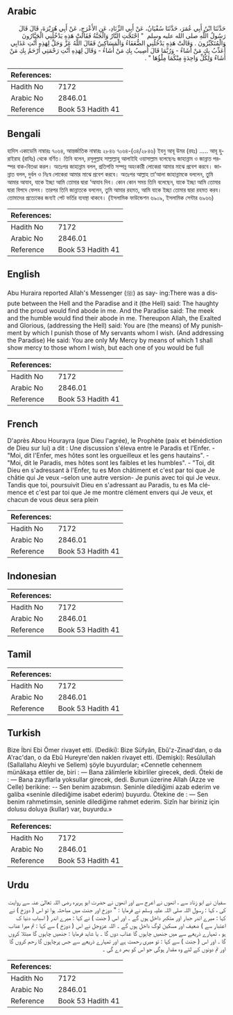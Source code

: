 ## Arabic


<div dir="rtl" lang="ar" style={{fontSize:'larger',backgroundColor:'#f8f9fa',padding:20}}>
حَدَّثَنَا ابْنُ أَبِي عُمَرَ، حَدَّثَنَا سُفْيَانُ، عَنْ أَبِي الزِّنَادِ، عَنِ الأَعْرَجِ، عَنْ أَبِي هُرَيْرَةَ، قَالَ قَالَ رَسُولُ اللَّهِ صلى الله عليه وسلم ‏ "‏ احْتَجَّتِ النَّارُ وَالْجَنَّةُ فَقَالَتْ هَذِهِ يَدْخُلُنِي الْجَبَّارُونَ وَالْمُتَكَبِّرُونَ ‏.‏ وَقَالَتْ هَذِهِ يَدْخُلُنِي الضُّعَفَاءُ وَالْمَسَاكِينُ فَقَالَ اللَّهُ عَزَّ وَجَلَّ لِهَذِهِ أَنْتِ عَذَابِي أُعَذِّبُ بِكِ مَنْ أَشَاءُ - وَرُبَّمَا قَالَ أُصِيبُ بِكِ مَنْ أَشَاءُ - وَقَالَ لِهَذِهِ أَنْتِ رَحْمَتِي أَرْحَمُ بِكِ مَنْ أَشَاءُ وَلِكُلِّ وَاحِدَةٍ مِنْكُمَا مِلْؤُهَا ‏"‏ ‏.‏
</div>
<div style={{backgroundColor:'#f8f9fa',padding:20, marginBottom: 10}}><table> <thead> <tr> <th>References:</th> <th></th> </tr> </thead> <tbody><tr><td>Hadith No</td><td>7172</td></tr><tr><td>Arabic No</td><td>2846.01</td></tr><tr><td>Reference</td><td>Book 53 Hadith 41</td></tr></tbody></table></div>

## Bengali


<div dir="ltr" lang="bn" style={{fontSize:'larger',backgroundColor:'#f8f9fa',padding:20}}>
হাদিস একাডেমি নাম্বারঃ ৭০৬৪, আন্তর্জাতিক নাম্বারঃ ২৮৪৬ ৭০৬৪-(৩৪/২৮৪৬) ইবনু আবূ উমর (রহঃ) ..... আবূ হুরাইরাহ (রাযিঃ) থেকে বর্ণিত। তিনি বলেন, রসূলুল্লাহ সাল্লাল্লাহু আলাইহি ওয়াসাল্লাম বলেছেনঃ জাহান্নাম ও জান্নাত পরস্পর বাক-বিতণ্ডা করল। অতঃপর জাহান্নাম বলল, প্রতিপত্তি সম্পন্ন অহংকারী লোকেরা আমার মাঝে প্রবেশ করবে। জান্নাত বলল, দুর্বল ও নিঃস্ব লোকেরা আমার মাঝে প্রবেশ করবে। অতঃপর আল্লাহ তা’আলা জাহান্নামকে বললেন, তুমি আমার আযাব, যাকে ইচ্ছা আমি তোমার দ্বারা ‘আযাব দিব। কোন কোন সময় তিনি বলেছেন, যাকে ইচ্ছা আমি তোমার দ্বারা বিপদে ফেলব। তারপর তিনি জান্নাতকে বললেন, তুমি আমার রহমত, আমি যাকে ইচ্ছা তোমার দ্বারা রহমত করব। তোমাদের প্রত্যেকের জন্যই পেট ভর্তির ব্যবস্থা থাকবে। (ইসলামিক ফাউন্ডেশন ৬৯০৯, ইসলামিক সেন্টার ৬৯৬৬)
</div>
<div style={{backgroundColor:'#f8f9fa',padding:20, marginBottom: 10}}><table> <thead> <tr> <th>References:</th> <th></th> </tr> </thead> <tbody><tr><td>Hadith No</td><td>7172</td></tr><tr><td>Arabic No</td><td>2846.01</td></tr><tr><td>Reference</td><td>Book 53 Hadith 41</td></tr></tbody></table></div>

## English


<div dir="ltr" lang="en" style={{fontSize:'larger',backgroundColor:'#f8f9fa',padding:20}}>
Abu Huraira reported Allah's Messenger (ﷺ) as say- ing:There was a dispute between the Hell and the Paradise and it (the Hell) said: The haughty and the proud would find abode in me. And the Paradise said: The meek and the humble would find their abode in me. Thereupon Allah, the Exalted and Glorious, (addressing the Hell) said: You are (the means) of My punishment by which I punish those of My servants whom I wish. (And addressing the Paradise) He said: You are only My Mercy by means of which 1 shall show mercy to those whom I wish, but each one of you would be full
</div>
<div style={{backgroundColor:'#f8f9fa',padding:20, marginBottom: 10}}><table> <thead> <tr> <th>References:</th> <th></th> </tr> </thead> <tbody><tr><td>Hadith No</td><td>7172</td></tr><tr><td>Arabic No</td><td>2846.01</td></tr><tr><td>Reference</td><td>Book 53 Hadith 41</td></tr></tbody></table></div>

## French


<div dir="ltr" lang="fr" style={{fontSize:'larger',backgroundColor:'#f8f9fa',padding:20}}>
D'après Abou Hourayra (que Dieu l'agrée), le Prophète (paix et bénédiction de Dieu sur lui) a dit : Une discussion s'éleva entre le Paradis et l'Enfer. - "Moi, dit l'Enfer, mes hôtes sont les orgueilleux et les gens hautains". - "Moi, dit le Paradis, mes hôtes sont les faibles et les humbles". - "Toi, dit Dieu en s'adressant à l'Enfer, tu es Mon châtiment et c'est par toi que Je châtie qui Je veux –selon une autre version- Je punis avec toi qui Je veux. Tandis que toi, poursuivit Dieu en s'adressant au Paradis, tu es Ma clémence et c'est par toi que Je me montre clément envers qui Je veux, et chacun de vous deux sera plein
</div>
<div style={{backgroundColor:'#f8f9fa',padding:20, marginBottom: 10}}><table> <thead> <tr> <th>References:</th> <th></th> </tr> </thead> <tbody><tr><td>Hadith No</td><td>7172</td></tr><tr><td>Arabic No</td><td>2846.01</td></tr><tr><td>Reference</td><td>Book 53 Hadith 41</td></tr></tbody></table></div>

## Indonesian


<div dir="ltr" lang="id" style={{fontSize:'larger',backgroundColor:'#f8f9fa',padding:20}}>

</div>
<div style={{backgroundColor:'#f8f9fa',padding:20, marginBottom: 10}}><table> <thead> <tr> <th>References:</th> <th></th> </tr> </thead> <tbody><tr><td>Hadith No</td><td>7172</td></tr><tr><td>Arabic No</td><td>2846.01</td></tr><tr><td>Reference</td><td>Book 53 Hadith 41</td></tr></tbody></table></div>

## Tamil


<div dir="ltr" lang="ta" style={{fontSize:'larger',backgroundColor:'#f8f9fa',padding:20}}>

</div>
<div style={{backgroundColor:'#f8f9fa',padding:20, marginBottom: 10}}><table> <thead> <tr> <th>References:</th> <th></th> </tr> </thead> <tbody><tr><td>Hadith No</td><td>7172</td></tr><tr><td>Arabic No</td><td>2846.01</td></tr><tr><td>Reference</td><td>Book 53 Hadith 41</td></tr></tbody></table></div>

## Turkish


<div dir="ltr" lang="tr" style={{fontSize:'larger',backgroundColor:'#f8f9fa',padding:20}}>
Bize İbni Ebi Ömer rivayet etti. (Dediki): Bize Süfyân, Ebû'z-Zinad'dan, o da A'rac'dan, o da Ebû Hureyre'den naklen rivayet etti. (Demişki): Resûlullah (Sallallahu Aleyhi ve Sellem) şöyle buyurdular; «Cennetle cehennem münâkaşa ettiler de, biri : — Bana zâlimlerle kibirliler girecek, dedi. Öteki de : — Bana zayıflarla yoksullar girecek, dedi. Bunun üzerine Allah (Azze ve Celle) berikine: -- Sen benim azabımsın. Seninle dilediğimi azab ederim ve galiba «seninle dilediğime isabet ederim) buyurdu. Ötekine de : — Sen benim rahmetimsin, seninle dilediğime rahmet ederim. Sizîn har biriniz için dolusu doluya (kullar) var, buyurdu.»
</div>
<div style={{backgroundColor:'#f8f9fa',padding:20, marginBottom: 10}}><table> <thead> <tr> <th>References:</th> <th></th> </tr> </thead> <tbody><tr><td>Hadith No</td><td>7172</td></tr><tr><td>Arabic No</td><td>2846.01</td></tr><tr><td>Reference</td><td>Book 53 Hadith 41</td></tr></tbody></table></div>

## Urdu


<div dir="rtl" lang="ur" style={{fontSize:'larger',backgroundColor:'#f8f9fa',padding:20}}>
سفیان نے ابو زناد سے ، انھوں نے اعرج سے اور انھوں نے حضرت ابو ہریرہ رضی اللہ تعالیٰ عنہ سے روایت کی ، کہا : رسول اللہ صلی اللہ علیہ وسلم نے فرمایا : " دوزخ اور جنت میں مباحثہ ہوا تو اس ( دوزخ ) نے کہا : میرے اندر جبار اور متکبر داخل ہوں گے ۔ اور اس ( جنت ) نے کہا : میرے اندر ( اسباب دنیا ک اعتبار سے ) ضعیف اور مسکین لوگ داخل ہوں گے ۔ اللہ عزوجل نے اس ( دوزخ ) سے کہا : تم میرا عذاب ہو ، تمہارے ذریعے سے میں جنھیں چاہوں گا عذاب دوں گا ۔ یا شاید فرمایا : جنھیں چاہوں گا مبتلا کروں گا ۔ اور اس ( جنت ) سے کہا : تو میری رحمت ہے اور تمہارے ذریعے سے جس پرچاہوں گا رحم کروں گا اور تم دونوں کے لئے وہ مقدار ہوگی جو اس کو بھر دے گی ۔
</div>
<div style={{backgroundColor:'#f8f9fa',padding:20, marginBottom: 10}}><table> <thead> <tr> <th>References:</th> <th></th> </tr> </thead> <tbody><tr><td>Hadith No</td><td>7172</td></tr><tr><td>Arabic No</td><td>2846.01</td></tr><tr><td>Reference</td><td>Book 53 Hadith 41</td></tr></tbody></table></div>